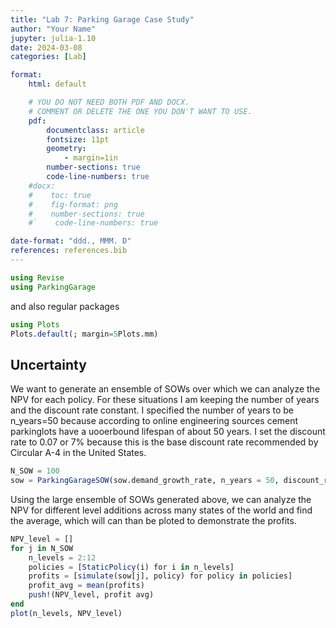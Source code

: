 ```yaml
---
title: "Lab 7: Parking Garage Case Study"
author: "Your Name"
jupyter: julia-1.10
date: 2024-03-08
categories: [Lab]

format: 
    html: default

    # YOU DO NOT NEED BOTH PDF AND DOCX.
    # COMMENT OR DELETE THE ONE YOU DON'T WANT TO USE.
    pdf:
        documentclass: article
        fontsize: 11pt
        geometry:
            - margin=1in  
        number-sections: true
        code-line-numbers: true
    #docx: 
    #    toc: true
    #    fig-format: png
    #    number-sections: true
    #`    code-line-numbers: true

date-format: "ddd., MMM. D"
references: references.bib
---
```



```julia
using Revise
using ParkingGarage
```

and also regular packages
```julia
using Plots
Plots.default(; margin=5Plots.mm)
```

## Uncertainty

We want to generate an ensemble of SOWs over which we can analyze the NPV for each policy. For these situations I am keeping the number of years and the discount rate constant. 
I specified the number of years to be n_years=50 because according to online engineering sources cement parkinglots have a uooerbound lifespan of about 50 years.
I set the discount rate to 0.07 or 7% because this is the base discount rate recommended by Circular A-4 in the United States.
```julia
N_SOW = 100
sow = ParkingGarageSOW(sow.demand_growth_rate, n_years = 50, discount_rate = 0.07 for i in N_SOW)
```

Using the large ensemble of SOWs generated above, we can analyze the NPV for different level additions across many states of the world and find the average, which will can than be ploted to demonstrate the profits.
```julia
NPV_level = []
for j in N_SOW  
    n_levels = 2:12
    policies = [StaticPolicy(i) for i in n_levels]
    profits = [simulate(sow[j], policy) for policy in policies]
    profit_avg = mean(profits)
    push!(NPV_level, profit avg)
end
plot(n_levels, NPV_level)
```